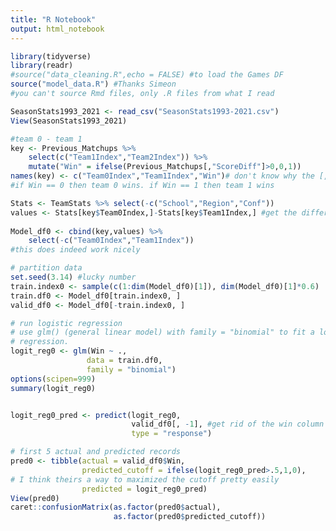 ```yaml
---
title: "R Notebook"
output: html_notebook
---
```


```r
library(tidyverse)
library(readr)
#source("data_cleaning.R",echo = FALSE) #to load the Games DF
source("model_data.R") #Thanks Simeon
#you can't source Rmd files, only .R files from what I read
```

```r
SeasonStats1993_2021 <- read_csv("SeasonStats1993-2021.csv")
View(SeasonStats1993_2021)
```


```r
#team 0 - team 1
key <- Previous_Matchups %>% 
    select(c("Team1Index","Team2Index")) %>% 
    mutate("Win" = ifelse(Previous_Matchups[,"ScoreDiff"]>0,0,1)) 
names(key) <- c("Team0Index","Team1Index","Win")# don't know why the [,"ScoreDiff"] is still there
#if Win == 0 then team 0 wins. if Win == 1 then team 1 wins

Stats <- TeamStats %>% select(-c("School","Region","Conf"))
values <- Stats[key$Team0Index,]-Stats[key$Team1Index,] #get the difference in team stats
    
Model_df0 <- cbind(key,values) %>% 
    select(-c("Team0Index","Team1Index"))
#this does indeed work nicely

# partition data
set.seed(3.14) #lucky number
train.index0 <- sample(c(1:dim(Model_df0)[1]), dim(Model_df0)[1]*0.6)  
train.df0 <- Model_df0[train.index0, ]
valid_df0 <- Model_df0[-train.index0, ]

# run logistic regression
# use glm() (general linear model) with family = "binomial" to fit a logistic 
# regression.
logit_reg0 <- glm(Win ~ ., 
                 data = train.df0, 
                 family = "binomial") 
options(scipen=999)
summary(logit_reg0)


logit_reg0_pred <- predict(logit_reg0, 
                           valid_df0[, -1], #get rid of the win column
                           type = "response")

# first 5 actual and predicted records
pred0 <- tibble(actual = valid_df0$Win,
                predicted_cutoff = ifelse(logit_reg0_pred>.5,1,0),
# I think theirs a way to maximized the cutoff pretty easily
                predicted = logit_reg0_pred)
View(pred0)
caret::confusionMatrix(as.factor(pred0$actual),
                       as.factor(pred0$predicted_cutoff))
```


